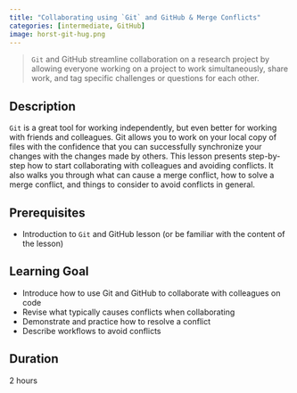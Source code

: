 ```yaml
---
title: "Collaborating using `Git` and GitHub & Merge Conflicts"
categories: [intermediate, GitHub]
image: horst-git-hug.png
---
```


> `Git` and GitHub streamline collaboration on a research project by allowing everyone working on a project to work simultaneously, share work, and tag specific challenges or questions for each other. 

## Description
`Git` is a great tool for working independently, but even better for working with friends and colleagues. Git allows you to work on your local copy of files with the confidence that you can successfully synchronize your changes with the changes made by others. This lesson presents step-by-step how to start collaborating with colleagues and avoiding conflicts. It also walks you through what can cause a merge conflict, how to solve a merge conflict, and things to consider to avoid conflicts in general.

## Prerequisites
- Introduction to `Git` and GitHub lesson (or be familiar with the content of the lesson)


## Learning Goal
- Introduce how to use Git and GitHub to collaborate with colleagues on code
- Revise what typically causes conflicts when collaborating
- Demonstrate and practice how to resolve a conflict
- Describe workflows to avoid conflicts

## Duration
2 hours
